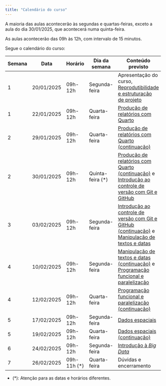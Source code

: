 ```yaml
---
title: "Calendário do curso"
---
```


A maioria das aulas acontecerão às segundas e quartas-feiras, exceto a aula do dia 30/01/2025, que acontecerá numa quinta-feira.

As aulas acontecerão das 09h às 12h, com intervalo de 15 minutos.

Segue o calendário do curso:

| Semana | Data | Horário | Dia da semana | Conteúdo previsto |
|--|------|--------|---------------|-------------------|
| 1 | 20/01/2025 | 09h-12h | Segunda-feira | Apresentação do curso, [Reprodutibilidade e estruturação de projeto](reprodutibilidade.qmd) |
| 1 | 22/01/2025 | 09h-12h |  Quarta-feira | [Produção de relatórios com Quarto](relatorios.qmd) |
| 2 | 29/01/2025 | 09h-12h |  Quarta-feira | [Produção de relatórios com Quarto (continuação)](relatorios.qmd) |
| 2 | 30/01/2025 | 09h-12h |  Quinta-feira (*) | [Produção de relatórios com Quarto (continuação)](relatorios.qmd) e [Introdução ao controle de versão com Git e GitHub](git-github.com) |
| 3 | 03/02/2025 | 09h-12h |  Segunda-feira | [Introdução ao controle de versão com Git e GitHub (continuação)](git-github.com) e [Manipulação de textos e datas](texto-data.qmd) |
| 4 | 10/02/2025 | 09h-12h |  Segunda-feira | [Manipulação de textos e datas (continuação)](texto-data.qmd) e [Programação funcional e paralelização](programacao-funcional.qmd) |
| 4 | 12/02/2025 | 09h-12h |  Quarta-feira | [Programação funcional e paralelização (continuação)](programacao-funcional.qmd) |
| 5 | 17/02/2025 | 09h-12h |  Segunda-feira | [Dados espaciais](dados-espaciais.qmd) |
| 5 | 19/02/2025 | 09h-12h |  Quarta-feira | [Dados espaciais (continuação)](dados-espaciais.qmd) |   
| 6 | 24/02/2025 | 09h-12h  |  Segunda-feira | [Introdução à *Big Data*](big-data.qmd) |
| 7 | 26/02/2025 | 09h-11h (*) |  Quarta-feira | Dúvidas e encerramento |

- (*): Atenção para as datas e horários diferentes.





